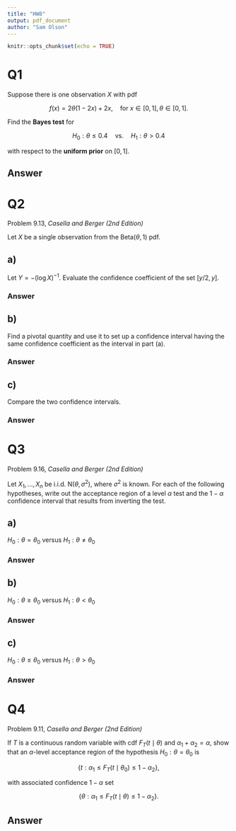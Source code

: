 ```yaml
---
title: "HW8"
output: pdf_document
author: "Sam Olson"
---
```


```r
knitr::opts_chunk$set(echo = TRUE)
```

# Q1

Suppose there is one observation $X$ with pdf

$$
f(x) = 2\theta(1 - 2x) + 2x, \quad \text{for } x \in [0, 1], \, \theta \in [0, 1].
$$

Find the **Bayes test** for

$$
H_0: \theta \leq 0.4 \quad \text{vs.} \quad H_1: \theta > 0.4
$$

with respect to the **uniform prior** on $[0, 1]$.

## Answer

\newpage

# Q2

Problem 9.13, *Casella and Berger (2nd Edition)*

Let $X$ be a single observation from the $\text{Beta}(\theta, 1)$ pdf.

## a)

Let $Y = -(\log X)^{-1}$. Evaluate the confidence coefficient of the set $[y/2, y]$.

### Answer

## b)

Find a pivotal quantity and use it to set up a confidence interval having the same confidence coefficient as the interval in part (a).

### Answer

## c)

Compare the two confidence intervals.

### Answer

\newpage

# Q3

Problem 9.16, *Casella and Berger (2nd Edition)*

Let $X_1, \ldots, X_n$ be i.i.d. $\text{N}(\theta, \sigma^2)$, where $\sigma^2$ is known. For each of the following hypotheses, write out the acceptance region of a level $\alpha$ test and the $1 - \alpha$ confidence interval that results from inverting the test.

## a)

$H_0: \theta = \theta_0$ versus $H_1: \theta \neq \theta_0$

### Answer

## b)

$H_0: \theta \geq \theta_0$ versus $H_1: \theta < \theta_0$

### Answer

## c)

$H_0: \theta \leq \theta_0$ versus $H_1: \theta > \theta_0$

### Answer

\newpage

# Q4

Problem 9.11, *Casella and Berger (2nd Edition)*

If $T$ is a continuous random variable with cdf $F_T(t \mid \theta)$ and $\alpha_1 + \alpha_2 = \alpha$, show that an $\alpha$-level acceptance region of the hypothesis $H_0 : \theta = \theta_0$ is

$$
\{ t : \alpha_1 \leq F_T(t \mid \theta_0) \leq 1 - \alpha_2 \},
$$

with associated confidence $1 - \alpha$ set

$$
\{ \theta : \alpha_1 \leq F_T(t \mid \theta) \leq 1 - \alpha_2 \}.
$$

## Answer
